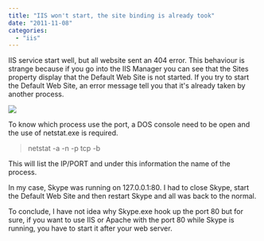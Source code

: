 ```yaml
---
title: "IIS won't start, the site binding is already took"
date: "2011-11-08"
categories: 
  - "iis"
---
```


IIS service start well, but all website sent an 404 error. This behaviour is strange because if you go into the IIS Manager you can see that the Sites property display that the Default Web Site is not started. If you try to start the Default Web Site, an error message tell you that it's already taken by another process.

![](images/defaultwebsite-400x117.png)

To know which process use the port, a DOS console need to be open and the use of netstat.exe is required.

> netstat -a -n -p tcp -b

This will list the IP/PORT and under this information the name of the process.

In my case, Skype was running on 127.0.0.1:80. I had to close Skype, start the Default Web Site and then restart Skype and all was back to the normal.

To conclude, I have not idea why Skype.exe hook up the port 80 but for sure, if you want to use IIS or Apache with the port 80 while Skype is running, you have to start it after your web server.

